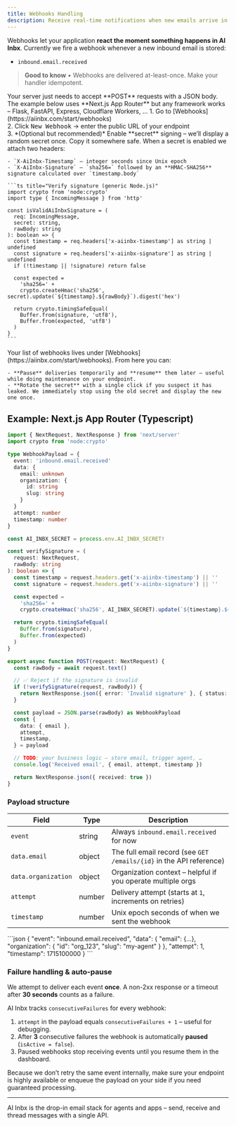 ```yaml
---
title: Webhooks Handling
description: Receive real-time notifications when new emails arrive in AI Inbx.
---
```


Webhooks let your application **react the moment something happens in AI Inbx**. Currently we fire a webhook whenever a new inbound email is stored:

- `inbound.email.received`

> **Good to know**
> • Webhooks are delivered at-least-once. Make your handler idempotent.

<Steps>
  <Step title="Create an HTTPS endpoint">
    Your server just needs to accept **POST** requests with a JSON body. The example below uses **Next.js App Router** but any framework works – Flask, FastAPI, Express, Cloudflare Workers, …
  </Step>
  <Step title="Configure the webhook in your dashboard">
    1. Go to [Webhooks](https://aiinbx.com/start/webhooks) <br/>
    2. Click <kbd>New Webhook</kbd> → enter the public URL of your endpoint <br/>
    3. *(Optional but recommended)* Enable **secret** signing – we’ll display a random secret once. Copy it somewhere safe.
  </Step>
  <Step title="Verify every request (recommended)">
    When a secret is enabled we attach two headers:

    - `X-AiInbx-Timestamp` – integer seconds since Unix epoch
    - `X-AiInbx-Signature` – `sha256=` followed by an **HMAC-SHA256** signature calculated over `timestamp.body`

    ```ts title="Verify signature (generic Node.js)"
    import crypto from 'node:crypto'
    import type { IncomingMessage } from 'http'

    const isValidAiInbxSignature = (
      req: IncomingMessage,
      secret: string,
      rawBody: string
    ): boolean => {
      const timestamp = req.headers['x-aiinbx-timestamp'] as string | undefined
      const signature = req.headers['x-aiinbx-signature'] as string | undefined
      if (!timestamp || !signature) return false

      const expected =
        'sha256=' +
        crypto.createHmac('sha256', secret).update(`${timestamp}.${rawBody}`).digest('hex')

      return crypto.timingSafeEqual(
        Buffer.from(signature, 'utf8'),
        Buffer.from(expected, 'utf8')
      )
    }
    ```
  </Step>
  <Step title="Manage existing webhooks">
    Your list of webhooks lives under [Webhooks](https://aiinbx.com/start/webhooks). From here you can:

    - **Pause** deliveries temporarily and **resume** them later – useful while doing maintenance on your endpoint.
    - **Rotate the secret** with a single click if you suspect it has leaked. We immediately stop using the old secret and display the new one once.
  </Step>
</Steps>

## Example: Next.js App Router (Typescript)

```ts title="app/api/ai-inbx-webhook/route.ts"
import { NextRequest, NextResponse } from 'next/server'
import crypto from 'node:crypto'

type WebhookPayload = {
  event: 'inbound.email.received'
  data: {
    email: unknown
    organization: {
      id: string
      slug: string
    }
  }
  attempt: number
  timestamp: number
}

const AI_INBX_SECRET = process.env.AI_INBX_SECRET!

const verifySignature = (
  request: NextRequest,
  rawBody: string
): boolean => {
  const timestamp = request.headers.get('x-aiinbx-timestamp') || ''
  const signature = request.headers.get('x-aiinbx-signature') || ''

  const expected =
    'sha256=' +
    crypto.createHmac('sha256', AI_INBX_SECRET).update(`${timestamp}.${rawBody}`).digest('hex')

  return crypto.timingSafeEqual(
    Buffer.from(signature),
    Buffer.from(expected)
  )
}

export async function POST(request: NextRequest) {
  const rawBody = await request.text()

  // ✅ Reject if the signature is invalid
  if (!verifySignature(request, rawBody)) {
    return NextResponse.json({ error: 'Invalid signature' }, { status: 401 })
  }

  const payload = JSON.parse(rawBody) as WebhookPayload
  const {
    data: { email },
    attempt,
    timestamp,
  } = payload

  // TODO: your business logic – store email, trigger agent, …
  console.log('Received email', { email, attempt, timestamp })

  return NextResponse.json({ received: true })
}
```

### Payload structure

| Field | Type | Description |
|-------|------|-------------|
| `event` | string | Always `inbound.email.received` for now |
| `data.email` | object | The full email record (see `GET /emails/{id}` in the API reference) |
| `data.organization` | object | Organization context – helpful if you operate multiple orgs |
| `attempt` | number | Delivery attempt (starts at `1`, increments on retries) |
| `timestamp` | number | Unix epoch seconds of when we sent the webhook |

<ResponseExample name="Sample payload">
```json
{
  "event": "inbound.email.received",
  "data": {
    "email": {...},
    "organization": {
      "id": "org_123",
      "slug": "my-agent"
    }
  },
  "attempt": 1,
  "timestamp": 1715100000
}
```
</ResponseExample>

### Failure handling & auto-pause

We attempt to deliver each event **once**. A non-2xx response or a timeout after **30 seconds** counts as a failure.

AI Inbx tracks `consecutiveFailures` for every webhook:

1. `attempt` in the payload equals `consecutiveFailures + 1` – useful for debugging.
2. After **3** consecutive failures the webhook is automatically **paused** (`isActive = false`).
3. Paused webhooks stop receiving events until you resume them in the dashboard.

Because we don’t retry the same event internally, make sure your endpoint is highly available or enqueue the payload on your side if you need guaranteed processing.

---

<Card title="Building an AI agent?" href="https://aiinbx.com" icon="bolt">
AI Inbx is the drop-in email stack for agents and apps – send, receive and thread messages with a single API.
</Card> 